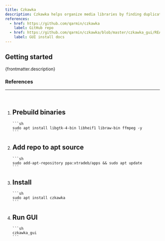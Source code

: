 ```yaml
---
title: Czkawka
description: Czkawka helps organize media libraries by finding duplicate images, similar photos and videos, corrupted files and more.
references:
  - href: https://github.com/qarmin/czkawka
    label: GitHub repo
  - href: https://github.com/qarmin/czkawka/blob/master/czkawka_gui/README.md
    label: GUI install docs
---
```



## Getting started

<p>{frontmatter.description}</p>

### References

<ReferenceLinks references={frontmatter.references} />

---

<br />

<Steps>

1.  ## Prebuild binaries

        ```sh
        sudo apt install libgtk-4-bin libheif1 libraw-bin ffmpeg -y
        ```

2.  ## Add repo to apt source

        ```sh
        sudo add-apt-repository ppa:xtradeb/apps && sudo apt update
        ```

3.  ## Install

        ```sh
        sudo apt install czkawka
        ```

4.  ## Run GUI

        ```sh
        czkawka_gui
        ```

</Steps>
